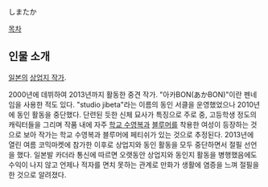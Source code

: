 しまたか

[[목차]]

== 인물 소개 ==
[[일본]]의 [[상업지 작가]].

2000년에 데뷔하여 2013년까지 활동한 중견 작가. "아카BON(あかBON)"이란 펜네임을 사용한 적도 있다. "studio jibeta"라는 이름의 동인 서클을 운영했었으나 2010년에 동인 활동을 중단했다. 단련된 듯한 신체 묘사가 특징으로 주로 중, 고등학생 정도의 캐릭터들을 그리며 작품 내에 자주 [[학교 수영복]]과 [[블루머]]를 착용한 여성이 등장하는 것으로 보아 작가는 학교 수영복과 블루머에 페티쉬가 있는 것으로 추정된다. 2013년에 열린 여름 코믹마켓에 참가한 이후로 상업지와 동인 활동을 모두 중단하면서 절필 선언을 했다. 일본발 카더라 통신에 따르면 오랫동안 상업지와 동인지 활동을 병행했음에도 수익이 나지 않고 언제나 적자를 면치 못하는 관계로 만화가 생활에 염증을 느껴 절필을 한 것으로 알려졌다.

